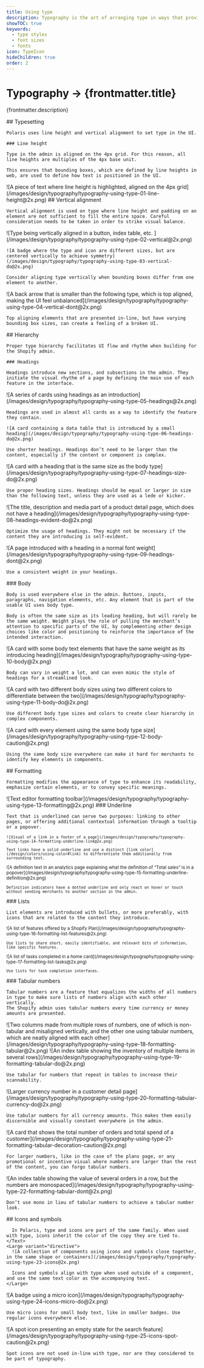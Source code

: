 ```yaml
---
title: Using type
description: Typography is the art of arranging type in ways that provides innate hierarchy to UI.
showTOC: true
keywords:
  - type styles
  - font sizes
  - fonts
icon: TypeIcon
hideChildren: true
order: 2
---
```


# Typography &rarr; {frontmatter.title}

<Lede>{frontmatter.description}</Lede>

<Subnav />

<LayoutSection card>
  <Text>
    ## Typesetting

    Polaris uses line height and vertical alignment to set type in the UI.

    ### Line height

    Type in the admin is aligned on the 4px grid. For this reason, all line heights are multiples of the 4px base unit.

    This ensures that bounding boxes, which are defined by line heights in web, are used to define how text is positioned in the UI.

  </Text>
  <Large>
    ![A piece of text where line height is highlighted, aligned on the 4px grid](/images/design/typography/typography-using-type-01-line-height@2x.png)
  </Large>
</LayoutSection>

<LayoutSection card>
  <Text>
    ## Vertical alignment

    Vertical alignment is used on type where line height and padding on an element are not sufficient to fill the entire space. Careful consideration needs to be taken in order to strike visual balance.

  </Text>
  <Large>
    ![Type being vertically aligned in a button, index table, etc. ](/images/design/typography/typography-using-type-02-vertical@2x.png)
  </Large>
  <Medium variant="do">

    ![A badge where the type and icon are different sizes, but are centered vertically to achieve symmetry](/images/design/typography/typography-using-type-03-vertical-do@2x.png)

    Consider aligning type vertically when bounding boxes differ from one element to another.

  </Medium>

  <Medium variant="caution">
    ![A back arrow that is smaller than the following type, which is top aligned, making the UI feel unbalanced](/images/design/typography/typography-using-type-04-vertical-dont@2x.png)

    Top aligning elements that are presented in-line, but have varying bounding box sizes, can create a feeling of a broken UI.

  </Medium>
</LayoutSection>

<LayoutSection card>
  <Text>
    ## Hierarchy

    Proper type hierarchy facilitates UI flow and rhythm when building for the Shopify admin.

    ### Headings

    Headings introduce new sections, and subsections in the admin. They initiate the visual rhythm of a page by defining the main use of each feature in the interface.

  </Text>
  <Large variant="directive">
    ![A series of cards using headings as an introduction](/images/design/typography/typography-using-type-05-headings@2x.png)

    Headings are used in almost all cards as a way to identify the feature they contain.

  </Large>
  <Medium variant="do">

    ![A card containing a data table that is introduced by a small heading](/images/design/typography/typography-using-type-06-headings-do@2x.png)

    Use shorter headings. Headings don’t need to be larger than the content, especially if the content or component is complex.

  </Medium>

  <Medium variant="do">
    ![A card with a heading that is the same size as the body type](/images/design/typography/typography-using-type-07-headings-size-do@2x.png)

    Use proper heading sizes. Headings should be equal or larger in size than the following text, unless they are used as a lede or kicker.

  </Medium>

  <Medium variant="do">
    ![The title, description and media part of a product detail page, which does not have a heading](/images/design/typography/typography-using-type-08-headings-evident-do@2x.png)

    Optimize the usage of headings. They might not be necessary if the content they are introducing is self-evident.

  </Medium>

  <Medium variant="dont">
    ![A page introduced with a heading in a normal font weight](/images/design/typography/typography-using-type-09-headings-dont@2x.png)

    Use a consistent weight in your headings.

  </Medium>
</LayoutSection>

<LayoutSection card>
  <Text>
    ### Body

    Body is used everywhere else in the admin. Buttons, inputs, paragraphs, navigation elements, etc. Any element that is part of the usable UI uses body type.

    Body is often the same size as its leading heading, but will rarely be the same weight. Weight plays the role of pulling the merchant’s attention to specific parts of the UI, by complementing other design choices like color and positioning to reinforce the importance of the intended interaction.

  </Text>
  <Large variant="directive">
    ![A card with some body text elements that have the same weight as its introducing heading](/images/design/typography/typography-using-type-10-body@2x.png)

    Body can vary in weight a lot, and can even mimic the style of headings for a streamlined look.

  </Large>
  <Medium variant="do">
    ![A card with two different body sizes using two different colors to differentiate between the two](/images/design/typography/typography-using-type-11-body-do@2x.png)

    Use different body type sizes and colors to create clear hierarchy in complex components.

  </Medium>

  <Medium variant="caution">
    ![A card with every element using the same body type size](/images/design/typography/typography-using-type-12-body-caution@2x.png)

    Using the same body size everywhere can make it hard for merchants to identify key elements in components.

  </Medium>
</LayoutSection>

<LayoutSection card>
  <Text>
    ## Formatting

    Formatting modifies the appearance of type to enhance its readability, emphasize certain elements, or to convey specific meanings.

  </Text>
  <Large>
    ![Text editor formatting toolbar](/images/design/typography/typography-using-type-13-formatting@2x.png)
  </Large>
</LayoutSection>

<LayoutSection card>
  <Text>
    ### Underline

    Text that is underlined can serve two purposes: linking to other pages, or offering additional contextual information through a tooltip or a popover.

  </Text>
  <Small variant="directive">

    ![Visual of a link in a footer of a page](/images/design/typography/typography-using-type-14-formatting-underline-link@2x.png)

    Text links have a solid underline and use a distinct [link color](/design/colors/using-color#link) to differentiate them additionally from surrounding text.

  </Small>

  <Small variant="directive">
    ![A definition text in an analytics page explaining what the definition of “Total sales” is in a popover](/images/design/typography/typography-using-type-15-formatting-underline-definition@2x.png)

    Definition indicators have a dotted underline and only react on hover or touch without sending merchants to another section in the admin.

  </Small>
</LayoutSection>

<LayoutSection card>
  <Text>
    ### Lists

    List elements are introduced with bullets, or more preferably, with icons that are related to the content they introduce.

  </Text>
  <Small variant="do">
    ![A list of features offered by a Shopify Plan](/images/design/typography/typography-using-type-16-formatting-list-features@2x.png)

    Use lists to share short, easily identifiable, and relevant bits of information, like specific features.

  </Small>
  <Small variant="do">
    ![A list of tasks completed in a home card](/images/design/typography/typography-using-type-17-formatting-list-tasks@2x.png)

    Use lists for task completion interfaces.

  </Small>
</LayoutSection>

<LayoutSection card>
  <Text>
    ### Tabular numbers

    Tabular numbers are a feature that equalizes the widths of all numbers in type to make sure lists of numbers align with each other vertically.
    The Shopify admin uses tabular numbers every time currency or money amounts are presented.

  </Text>
  <Large>
    ![Two columns made from multiple rows of numbers, one of which is non-tabular and misaligned vertically, and the other one using tabular numbers, which are neatly aligned with each other](/images/design/typography/typography-using-type-18-formatting-tabular@2x.png)
  </Large>
  <Medium variant="do">
    ![An index table showing the inventory of multiple items in several rows](/images/design/typography/typography-using-type-19-formatting-tabular-do@2x.png)

    Use tabular for numbers that repeat in tables to increase their scannability.

  </Medium>

  <Medium variant="do">
    ![Larger currency number in a customer detail page](/images/design/typography/typography-using-type-20-formatting-tabular-currency-do@2x.png)

    Use tabular numbers for all currency amounts. This makes them easily discernible and visually constant everywhere in the admin.

  </Medium>

  <Medium variant="caution">
    ![A card that shows the total number of orders and total spend of a customer](/images/design/typography/typography-using-type-21-formatting-tabular-decoration-caution@2x.png)

    For larger numbers, like in the case of the plans page, or any promotional or incentive visual where numbers are larger than the rest of the content, you can forgo tabular numbers.

  </Medium>
  <Medium variant="dont">
    ![An index table showing the value of several orders in a row, but the numbers are monospaced](/images/design/typography/typography-using-type-22-formatting-tabular-dont@2x.png)

    Don’t use mono in lieu of tabular numbers to achieve a tabular number look.

  </Medium>
</LayoutSection>

<LayoutSection card>
    <Text>
      ## Icons and symbols

      In Polaris, type and icons are part of the same family. When used with type, icons inherit the color of the copy they are tied to.
    </Text>
    <Large variant="directive">
      ![A collection of components using icons and symbols close together, in the same shape or containers](/images/design/typography/typography-using-type-23-icons@2x.png)

      Icons and symbols align with type when used outside of a component, and use the same text color as the accompanying text.
    </Large>

  <Medium variant="do">
    ![A badge using a micro icon](/images/design/typography/typography-using-type-24-icons-micro-do@2x.png)

    Use micro icons for small body text, like in smaller badges. Use regular icons everywhere else.

  </Medium>
  <Medium variant="caution">
    ![A spot icon presenting an empty state for the search feature](/images/design/typography/typography-using-type-25-icons-spot-caution@2x.png)

    Spot icons are not used in-line with type, nor are they considered to be part of typography.

  </Medium>

</LayoutSection>
